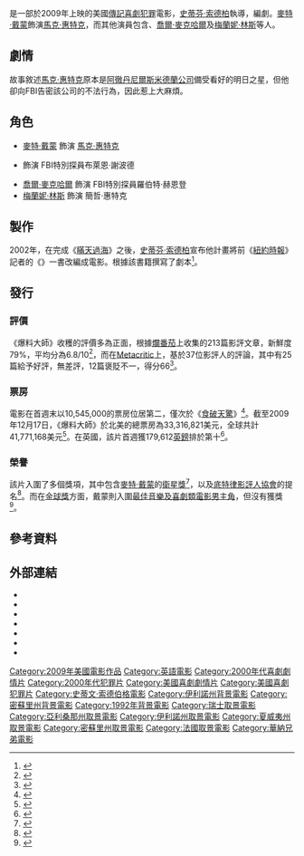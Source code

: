 {{noteTA
|T=zh-hk:大鑊密探;zh-hant:爆料大師;zh-cn:告密者;
|1=zh-hk:大鑊密探;zh-hant:爆料大師;zh-cn:告密者;
|G1=Movie
|G2=Show
}}
{{Infobox film
| name           = 爆料大師
| original_name  = {{lang|en|''The Informant!''}}
| image          = TheInformant2009MP.jpg
| caption        = 由尼爾·卡勒豪斯製作的劇院發行海報
| director       = [[史蒂芬·索德柏|史蒂芬·索德柏]]
| producer       = {{link-en|格雷戈里·雅各布斯|Gregory Jacobs}}<br />{{link-en|珍妮佛·福克斯 (電影監製)|Jennifer Fox (film producer)|珍妮佛·福克斯}}<br />{{link-en|麥克·傑斐|Michael Jaffe}}<br />霍華德·布朗史汀<br />{{link-en|庫爾特·埃肯沃德|Kurt Eichenwald}}
| writer         = {{link-en|史考特·Z·布朗斯|Scott Z. Burns}}
| based_on       = {{Based on|{{link-en|爆料大師 (書籍)|The Informant (book)|爆料大師}}|庫爾特·埃肯沃德}}
| starring       = 麥特·戴蒙<br />{{link-en|史考特·巴庫拉|Scott Bakula}}<br />[[喬爾·麥克哈爾|喬爾·麥克哈爾]]<br />[[梅兰妮·林斯基|梅蘭妮·林斯]]
| narrator       = [[麥特·戴蒙|麥特·戴蒙]]
| music          = [[马文·哈姆利奇|馬文·漢立許]]
| cinematography = {{link-en|彼得·安德魯斯 (攝影師)|Peter Andrews (cinematographer)|彼得·安德魯斯}} 
| editing        = {{link-en|史蒂芬·米瑞恩|Stephen Mirrione}}
| studio         = {{link-en|參與者媒體|Participant Media}}<br>Groundswell Productions<br>{{link-en|Section Eight Productions|Section Eight Productions|Section Eight}}
| distributor    = [[華納兄弟|華納兄弟]]
| released       = {{Film date|2009|9|18|美國}}
| runtime        = 108分鐘<!-- U.S. theatrical release: 108:12 -->
| country        = {{USA}}
| language       = 英語
| budget         = $2,200萬美元
| gross          = $41,771,168美元<ref>{{cite web |url=http://www.boxofficemojo.com/movies/?id=informant.htm |title=The Informant! (2009) |publisher=Box Office Mojo |date= |accessdate=2010-09-08 |archive-date=2010-05-15 |archive-url=https://web.archive.org/web/20100515005752/http://www.boxofficemojo.com/movies/?id=informant.htm |dead-url=no }}</ref><br />（全球）
| cn_name              = 告密者
| hk_name              = 大鑊密探
| tw_name              = 爆料大師
}}

{{作品名稱|name=''The Informant!''|hk=大鑊密探|tw=爆料大師|cn=告密者}}是一部於2009年上映的美國[[傳記片|傳記]][[喜劇電影|喜劇]][[犯罪片|犯罪]]電影，[[史蒂芬·索德柏|史蒂芬·索德柏]]執導，{{link-en|史考特·Z·布朗斯|Scott Z. Burns}}編劇。[[麥特·戴蒙|麥特·戴蒙]]飾演[[馬克·惠特克|馬克·惠特克]]，而其他演員包含{{link-en|史考特·巴庫拉|Scott Bakula}}、[[喬爾·麥克哈爾|喬爾·麥克哈爾]]及[[梅兰妮·林斯基|梅蘭妮·林斯]]等人。

== 劇情 ==
故事敘述[[馬克·惠特克|馬克·惠特克]]原本是[[阿奇尔丹尼斯米德兰|阿徹丹尼爾斯米德蘭公司]]備受看好的明日之星，但他卻向FBI告密該公司的不法行為，因此惹上大麻煩。

== 角色 ==
* [[麥特·戴蒙|麥特·戴蒙]] 飾演 [[馬克·惠特克|馬克·惠特克]]
* {{link-en|史考特·巴庫拉|Scott Bakula}} 飾演 FBI特別探員布萊恩·謝波德
* [[喬爾·麥克哈爾|喬爾·麥克哈爾]] 飾演 FBI特別探員羅伯特·赫恩登
* [[梅兰妮·林斯基|梅蘭妮·林斯]] 飾演 簡哲·惠特克

== 製作 ==
2002年，在完成《[[瞞天過海_(2001年電影)|瞞天過海]]》之後，[[史蒂芬·索德柏|史蒂芬·索德柏]]宣布他計畫將前《[[紐約時報|紐約時報]]》記者{{link-en|庫爾特·埃肯沃德|Kurt Eichenwald}}的《{{link-en|爆料大師 (書籍)|The Informant (book)|爆料大師}}》一書改編成電影。{{link-en|史考特·Z·布朗斯|Scott Z. Burns}}根據該書籍撰寫了劇本<ref name="Cain-hobnobbing">{{cite news |last=Cain |first=Tim |title=Don't expect "Informant" hobnobbing |work=Decatur Herald and Review |date=2008-03-19 |url=http://herald-review.com/articles/2008/03/19/columnists/cain/1030816.txt |accessdate=2017-01-15 |archive-date=2009-07-11 |archive-url=https://web.archive.org/web/20090711235333/http://herald-review.com/articles/2008/03/19/columnists/cain/1030816.txt |dead-url=no }}</ref>。

== 發行 ==

=== 評價 ===
《爆料大師》收穫的評價多為正面，根據[[爛番茄|爛番茄]]上收集的213篇影評文章，新鮮度79%，平均分為6.8/10<ref>{{cite web |url=http://www.rottentomatoes.com/m/1200661-informant/ |title=The Informant! Movie Reviews, Pictures |publisher=Rotten Tomatoes |date=2009-09-20 |access-date=2017-01-15 |archive-date=2016-04-28 |archive-url=https://web.archive.org/web/20160428042600/http://www.rottentomatoes.com/m/1200661-informant |dead-url=no }}</ref>，而在[[Metacritic|Metacritic]]上，基於37位影評人的評論，其中有25篇給予好評，無差評，12篇褒貶不一，得分66<ref name="metacritic">{{cite web | url=http://www.metacritic.com/film/titles/informant | title=Informant!, The (2009): Reviews | publisher=Metacritic | accessdate=2009-09-25 | date=2009-09-20 | archive-date=2009-09-14 | archive-url=https://web.archive.org/web/20090914041746/http://www.metacritic.com/film/titles/informant | dead-url=no }}</ref>。

=== 票房 ===
電影在首週末以10,545,000的票房位居第二，僅次於《[[食破天驚|食破天驚]]》<ref>{{cite web | url=http://www.boxofficemojo.com/weekend/chart/?yr=2009&wknd=38&p=.htm | title=Weekend Box Office Results from September 18–21, 2009 | publisher=[[Box_Office_Mojo|Box Office Mojo]] | accessdate=2009-09-20 | archive-date=2009-09-23 | archive-url=https://web.archive.org/web/20090923201534/http://www.boxofficemojo.com/weekend/chart/?yr=2009&wknd=38&p=.htm | dead-url=no }}</ref>。截至2009年12月17日，《爆料大師》於北美的總票房為33,316,821美元，全球共計41,771,168美元<ref>{{Cite web |url=http://www.boxofficemojo.com/movies/?id=informant.htm |title=Box Office Mojo |access-date=2017-01-15 |archive-date=2010-05-15 |archive-url=https://web.archive.org/web/20100515005752/http://www.boxofficemojo.com/movies/?id=informant.htm |dead-url=no }}</ref>。在英國，該片首週獲179,612[[英鎊|英鎊]]排於第十<ref>{{Cite web |url=http://www.digitalspy.co.uk/movies/news/a188394/new-moon-storms-uk-box-office.html |title=Digital Spy |access-date=2017-01-15 |archive-date=2009-12-28 |archive-url=https://web.archive.org/web/20091228015423/http://www.digitalspy.co.uk/movies/news/a188394/new-moon-storms-uk-box-office.html |dead-url=no }}</ref>。

=== 榮譽 ===
該片入圍了多個獎項，其中包含[[麥特·戴蒙|麥特·戴蒙]]的[[衛星獎|衛星獎]]{{link-en|衛星獎最佳電影男主角獎|Satellite Award for Best Actor – Motion Picture|最佳音樂及喜劇類電影男主角獎}}<ref>{{cite web |author=  |url=http://latimesblogs.latimes.com/awards/2009/11/2009-satellite-awards-nominees-offbeat-or-oscar-predictor.html |title=2009 Satellite Awards nominees: Off-beat or Oscar predictor? | The Circuit: Awards and Festivals News | Los Angeles Times |publisher=Latimesblogs.latimes.com |date=2009-11-30 |accessdate=2010-09-08 |page=m |archive-date=2014-01-23 |archive-url=https://web.archive.org/web/20140123132101/http://latimesblogs.latimes.com/awards/2009/11/2009-satellite-awards-nominees-offbeat-or-oscar-predictor.html |dead-url=no }}</ref>，以及[[底特律影評人協會|底特律影評人協會]]的提名<ref>{{cite web |author=John Serba |url=http://www.mlive.com/entertainment/grand-rapids/index.ssf/2009/12/up_in_the_air_inglourious_bast.html |title='Up in the Air,' 'Inglourious Basterds' lead Detroit Film Critics Society award nominees |publisher=MLive.com |date= |accessdate=2010-09-08 |archive-date=2009-12-15 |archive-url=https://web.archive.org/web/20091215165555/http://www.mlive.com/entertainment/grand-rapids/index.ssf/2009/12/up_in_the_air_inglourious_bast.html |dead-url=no }}</ref>。而在[[金球獎|金球獎]]方面，戴蒙則入圍[[金球獎最佳音樂及喜劇類電影男主角|最佳音樂及喜劇類電影男主角]]，但沒有獲獎<ref>{{cite web |url=http://www.goldenglobes.org/nominations/year/2009/ |title=HFPA – Nominations and Winners |publisher=Goldenglobes.org |date=2010-07-26 |accessdate=2010-09-08 |archive-date=2011-11-04 |archive-url=https://web.archive.org/web/20111104171147/http://www.goldenglobes.org/nominations/year/2009/ |dead-url=no }}</ref>。

== 參考資料 ==
{{reflist|2}}

== 外部連結 ==
*{{Official website|http://theinformantmovie.warnerbros.com/}}
*{{IMDb title|1130080}}
*{{Allmovie title|447301}}
*{{douban}}
*{{Mojo title|informant}}
*{{Metacritic film|the-informant!}}
*{{Rotten-tomatoes|1200661-informant}}

{{史蒂文·索德伯格}}
{{DEFAULTSORT:Informant!}}
[[Category:2009年美國電影作品|Category:2009年美國電影作品]]
[[Category:英語電影|Category:英語電影]]
[[Category:2000年代喜劇劇情片|Category:2000年代喜劇劇情片]]
[[Category:2000年代犯罪片|Category:2000年代犯罪片]]
[[Category:美國喜劇劇情片|Category:美國喜劇劇情片]]
[[Category:美國喜劇犯罪片|Category:美國喜劇犯罪片]]
[[Category:史蒂文·索德伯格電影|Category:史蒂文·索德伯格電影]]
[[Category:伊利諾州背景電影|Category:伊利諾州背景電影]]
[[Category:密蘇里州背景電影|Category:密蘇里州背景電影]]
[[Category:1992年背景電影|Category:1992年背景電影]]
[[Category:瑞士取景電影|Category:瑞士取景電影]]
[[Category:亞利桑那州取景電影|Category:亞利桑那州取景電影]]
[[Category:伊利諾州取景電影|Category:伊利諾州取景電影]]
[[Category:夏威夷州取景電影|Category:夏威夷州取景電影]]
[[Category:密蘇里州取景電影|Category:密蘇里州取景電影]]
[[Category:法國取景電影|Category:法國取景電影]]
[[Category:華納兄弟電影|Category:華納兄弟電影]]